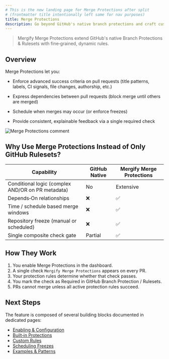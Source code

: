 ```yaml
---
# This is the new landing page for Merge Protections after split
# (frontmatter title intentionally left same for nav purposes)
title: Merge Protections
description: Go beyond GitHub's native branch protections and craft custom, advanced rules using Mergify.
---
```



> Mergify Merge Protections extend GitHub's native Branch Protections & Rulesets with fine‑grained, dynamic rules.

## Overview

Merge Protections let you:

- Enforce advanced success criteria on pull requests (title patterns, labels,
  CI signals, file changes, authorship, etc.)

- Express dependencies between pull requests (block merge until others are
  merged)

- Schedule when merges may occur (or enforce freezes)

- Provide consistent, explainable feedback via a single required check

<Image src={commentScreen} alt="Merge Protections comment" />

## Why Use Merge Protections Instead of Only GitHub Rulesets?

| Capability | GitHub Native | Mergify Merge Protections |
| ---------- | ------------- | ------------------------- |
| Conditional logic (complex AND/OR on PR metadata) | No | Extensive |
| Depends‑On relationships | ❌ | ✅ |
| Time / schedule based merge windows | ❌ | ✅ |
| Repository freeze (manual or scheduled) | ❌ | ✅ |
| Single composite check gate | Partial | ✅ |

## How They Work

1. You enable Merge Protections in the dashboard.
2. A single check `Mergify Merge Protections` appears on every PR.
3. Your protection rules determine whether that check passes.
4. You mark the check as Required in GitHub Branch Protection / Rulesets.
5. PRs cannot merge unless all active protection rules succeed.

## Next Steps

The feature is composed of several building blocks documented in dedicated pages:

- [Enabling & Configuration](/merge-protections/setup)
- [Built‑in Protections](/merge-protections/builtin)
- [Custom Rules](/merge-protections/custom-rules)
- [Scheduling Freezes](/merge-protections/freeze)
- [Examples & Patterns](/merge-protections/examples)
